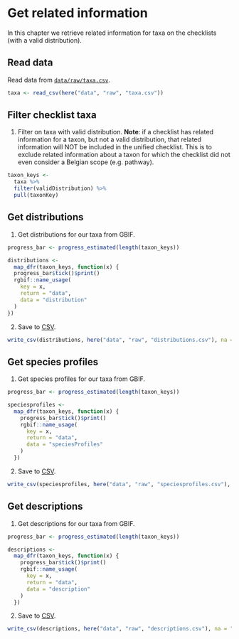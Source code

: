 # Get related information

In this chapter we retrieve related information for taxa on the checklists (with a valid distribution).

## Read data

Read data from [`data/raw/taxa.csv`](https://github.com/trias-project/unified-checklist/blob/master/data/raw/taxa.csv).

```r
taxa <- read_csv(here("data", "raw", "taxa.csv"))
```

## Filter checklist taxa

1. Filter on taxa with valid distribution. **Note**: if a checklist has related information for a taxon, but not a valid distribution, that related information will NOT be included in the unified checklist. This is to exclude related information about a taxon for which the checklist did not even consider a Belgian scope (e.g. pathway).

```r
taxon_keys <-
  taxa %>%
  filter(validDistribution) %>%
  pull(taxonKey)
```

## Get distributions

1. Get distributions for our taxa from GBIF.

```r
progress_bar <- progress_estimated(length(taxon_keys))

distributions <-
  map_dfr(taxon_keys, function(x) {
  progress_bar$tick()$print()
  rgbif::name_usage(
    key = x,
    return = "data",
    data = "distribution"
  )
})
```

2. Save to [CSV](https://github.com/trias-project/unified-checklist/blob/master/data/raw/distributions.csv).

```r
write_csv(distributions, here("data", "raw", "distributions.csv"), na = "")
```

## Get species profiles

1. Get species profiles for our taxa from GBIF.

```r
progress_bar <- progress_estimated(length(taxon_keys))

speciesprofiles <-
  map_dfr(taxon_keys, function(x) {
    progress_bar$tick()$print()
    rgbif::name_usage(
      key = x,
      return = "data",
      data = "speciesProfiles"
    )
  })
```

2. Save to [CSV](https://github.com/trias-project/unified-checklist/blob/master/data/raw/speciesprofiles.csv).

```r
write_csv(speciesprofiles, here("data", "raw", "speciesprofiles.csv"), na = "")
```

## Get descriptions

1. Get descriptions for our taxa from GBIF.

```r
progress_bar <- progress_estimated(length(taxon_keys))

descriptions <-
  map_dfr(taxon_keys, function(x) {
    progress_bar$tick()$print()
    rgbif::name_usage(
      key = x,
      return = "data",
      data = "description"
    )
  })
```

2. Save to [CSV](https://github.com/trias-project/unified-checklist/blob/master/data/raw/descriptions.csv).

```r
write_csv(descriptions, here("data", "raw", "descriptions.csv"), na = "")
```
